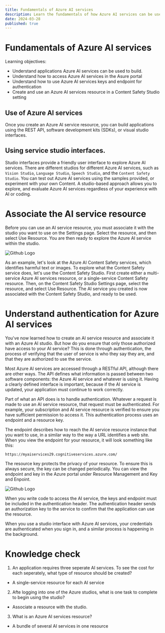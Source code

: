 ```yaml
---
title: Fundamentals of Azure AI services
description: Learn the fundamentals of how Azure AI services can be used to build applications.
date: 2024-03-28
published: true
---
```


# Fundamentals of Azure AI services

Learning objectives:

- Understand applications Azure AI services can be used to build.
- Understand how to access Azure AI services in the Asure portal
- Understand how to use Azure AI services keys and endpoint for authentication
- Create and use an Azure AI services resource in a Content Safety Studio setting

## Use of Azure AI services

Once you create an Azure AI service resource, you can build applications using the REST API, software development kits (SDKs), or visual studio interfaces.

## Using service studio interfaces.

Studio interfaces provide a friendly user interface to explore Azure AI services. There are different studios for different Azure AI services, such as `Vision Studio`, `Language Studio`, `Speech Studio`, and the `Content Safety Studio`. You can test out Azure AI services using the samples provided, or experiment with your own Content. A studio-based approach allows you to explore, and evaluate Azure AI services regardless of your experience with AI or coding.

# Associate the AI service resource

Before you can use an AI service resource, you must associate it with the studio you want to use on the Settings page. Select the resource, and then select Use Resource. You are then ready to explore the Azure AI service within the studio.

![Github Logo](https://learn.microsoft.com/en-us/training/wwl-data-ai/fundamentals-azure-ai-services/media/content-safety-resource-example.png)

As an example, let's look at the Azure AI Content Safety services, which identifies harmful text or images. To explore what the Content Safety service does, let's use the Content Safety Studio. First create either a multi-service Azure AI services resource, or a single-service Content Safety resource. Then, on the Content Safety Studio Settings page, select the resource, and select Use Resource. The AI service you created is now associated with the Content Safety Studio, and ready to be used.

# Understand authentication for Azure AI services

You've now learned how to create an AI service resource and associate it with an Azure AI studio. But how do you ensure that only those authorized have access to your AI service? This is done through authentication, the process of verifying that the user of service is who they say they are, and that they are authorized to use the service.

Most Azure AI services are accessed through a RESTful API, although there are other ways. The API defines what information is passed between two software components: the Azure AI service and whatever is using it. Having a clearly defined interface is important, because if the AI service is updated, your application must continue to work correctly.

Part of what an API does is to handle authentication. Whatever a request is made to use an AI service resource, that request must be authenticated. For example, your subscription and AI service resource is verified to ensure you have sufficient permission to access it. This authentication process uses an endpoint and a resource key.

The endpoint describes how to reach the AI service resource instance that you want to use, in a similar way to the way a URL identifies a web site. When you view the endpoint for your resource, it will look something like this:

```
https://myaiservices29.cognitiveservices.azure.com/
```

The resource key protects the privacy of your resource. To ensure this is always secure, the key can be changed periodically. You can view the endpoint and key in the Azure portal under Resource Management and Key and Enpoint.

![Github Logo](https://learn.microsoft.com/en-us/training/wwl-data-ai/fundamentals-azure-ai-services/media/azure-portal-keys-endpoints.png)

When you write code to access the AI service, the keys and endpoint must be included in the authentication header. The authentication header sends an authorization key to the service to confirm that the application can use the resource.

When you use a studio interface with Azure AI services, your credentials are authenticated when you sign in, and a similar process is happening in the background.

# Knowledge check

1. An application requires three seperate AI services. To see the cost for each seperately, what type of resource should be created?

- A single-service resource for each AI service

2. Afte logging into one of the Azure studios, what is one task to complete to begin using the studio?

- Associate a resource with the studio.

3. What is an Azure AI services resource?

- A bundle of several AI services in one resource
